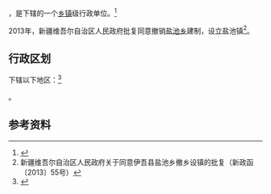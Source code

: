 {{中国乡级行政区|65/22/23/203/000}}

'''{{PAGENAMEBASE}}'''，是{{PRC admin/fullname|65/22/23/203/000|3}}下辖的一个[[乡镇|乡镇]]级行政单位。<ref>{{PRC admin/ref sgc|{{PRC admin/parent|65/22/23/203/000}}}}</ref>

2013年，新疆维吾尔自治区人民政府批复同意撤销[[盐池乡|盐池乡]]建制，设立盐池镇<ref>新疆维吾尔自治区人民政府关于同意伊吾县盐池乡撤乡设镇的批复（新政函〔2013〕55号）</ref>。

== 行政区划 ==

{{PAGENAMEBASE}}下辖以下地区：<ref>{{PRC admin/ref sgc|65/22/23/203/000}}</ref>

{{PRC admin/children|65/22/23/203/000}}。

== 参考资料 ==

{{reflist}}

{{行政区划小作品}}
{{PRC admin/navcat|65/22/23/203/000}}